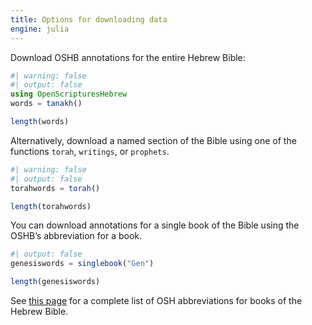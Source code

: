 ```yaml
---
title: Options for downloading data
engine: julia
---
```



Download OSHB annotations for the entire Hebrew Bible:
```julia
#| warning: false
#| output: false
using OpenScripturesHebrew
words = tanakh()
```

```julia
length(words)
```

Alternatively, download a named section of the Bible using one of the functions `torah`, `writings`, or `prophets`.



```julia
#| warning: false
#| output: false
torahwords = torah()
```

```julia
length(torahwords)
```

You can download annotations for a single book of the Bible using the OSHB's abbreviation for a book.
```julia
#| output: false
genesiswords = singlebook("Gen")
```

```julia
length(genesiswords)
```



:::{.callout-tip title="Full list of OSH abbreviations"}

See [this page](../../reference/bookabbrs/) for a complete list of OSH abbreviations for books of the Hebrew Bible.
:::